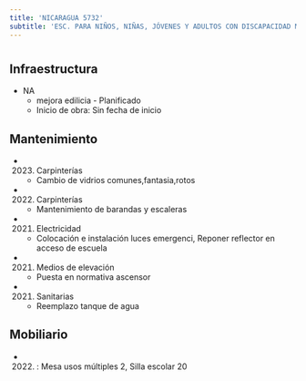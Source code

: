 ```yaml
---
title: 'NICARAGUA 5732'
subtitle: 'ESC. PARA NIÑOS, NIÑAS, JÓVENES Y ADULTOS CON DISCAPACIDAD MENTAL Y FORMACIÓN INTEGRAL N° 04 DR. RAFAEL  ARCONE'
---
```


#
## Infraestructura

* NA 
    + mejora edilicia - Planificado 
    + Inicio de obra: Sin fecha de inicio 






## Mantenimiento

*  (2023) Carpinterías 
    + Cambio de vidrios comunes,fantasia,rotos

*  (2022) Carpinterías 
    + Mantenimiento de barandas y escaleras

*  (2021) Electricidad 
    + Colocación e instalación luces emergenci, Reponer reflector en acceso de escuela

*  (2021) Medios de elevación 
    + Puesta en normativa ascensor

*  (2021) Sanitarias 
    + Reemplazo tanque de agua





## Mobiliario

*  (2022) : Mesa usos múltiples 2, Silla escolar 20 



